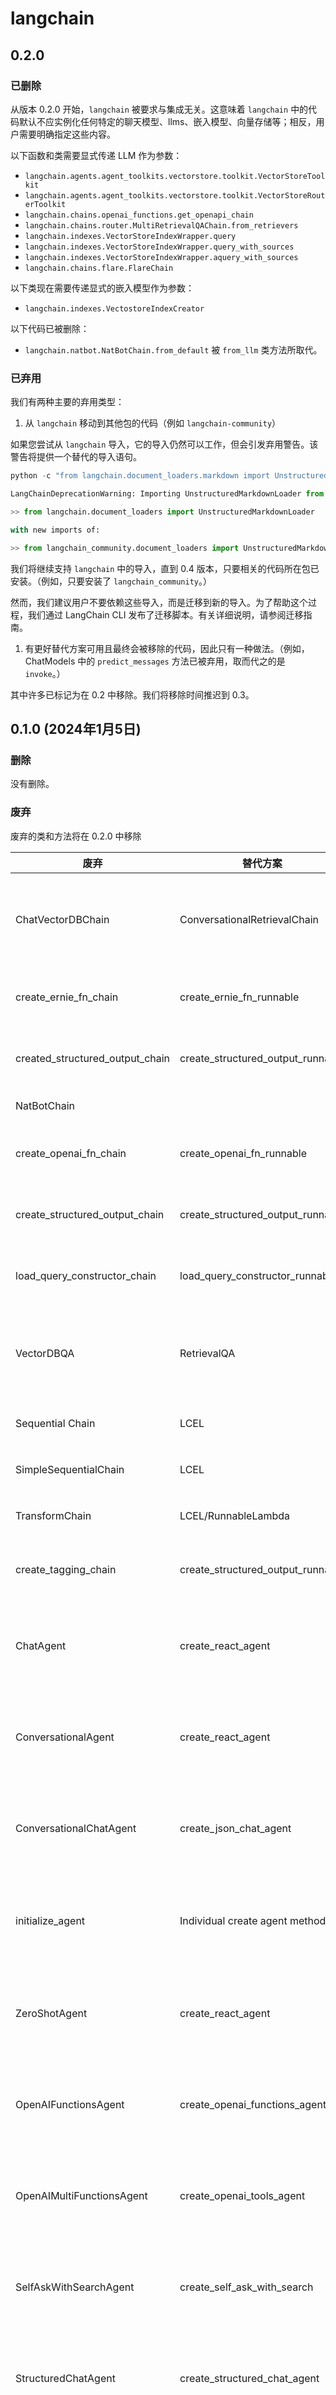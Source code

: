 # langchain

## 0.2.0

### 已删除

从版本 0.2.0 开始，`langchain` 被要求与集成无关。这意味着 `langchain` 中的代码默认不应实例化任何特定的聊天模型、llms、嵌入模型、向量存储等；相反，用户需要明确指定这些内容。

以下函数和类需要显式传递 LLM 作为参数：

- `langchain.agents.agent_toolkits.vectorstore.toolkit.VectorStoreToolkit`
- `langchain.agents.agent_toolkits.vectorstore.toolkit.VectorStoreRouterToolkit`
- `langchain.chains.openai_functions.get_openapi_chain`
- `langchain.chains.router.MultiRetrievalQAChain.from_retrievers`
- `langchain.indexes.VectorStoreIndexWrapper.query`
- `langchain.indexes.VectorStoreIndexWrapper.query_with_sources`
- `langchain.indexes.VectorStoreIndexWrapper.aquery_with_sources`
- `langchain.chains.flare.FlareChain`

以下类现在需要传递显式的嵌入模型作为参数：

- `langchain.indexes.VectostoreIndexCreator`

以下代码已被删除：

- `langchain.natbot.NatBotChain.from_default` 被 `from_llm` 类方法所取代。

### 已弃用

我们有两种主要的弃用类型：

1. 从 `langchain` 移动到其他包的代码（例如 `langchain-community`）

如果您尝试从 `langchain` 导入，它的导入仍然可以工作，但会引发弃用警告。该警告将提供一个替代的导入语句。

```python
python -c "from langchain.document_loaders.markdown import UnstructuredMarkdownLoader"

```

```python
LangChainDeprecationWarning: Importing UnstructuredMarkdownLoader from langchain.document_loaders is deprecated. Please replace deprecated imports:

>> from langchain.document_loaders import UnstructuredMarkdownLoader

with new imports of:

>> from langchain_community.document_loaders import UnstructuredMarkdownLoader
```

我们将继续支持 `langchain` 中的导入，直到 0.4 版本，只要相关的代码所在包已安装。（例如，只要安装了 `langchain_community`。）

然而，我们建议用户不要依赖这些导入，而是迁移到新的导入。为了帮助这个过程，我们通过 LangChain CLI 发布了迁移脚本。有关详细说明，请参阅迁移指南。

1. 有更好替代方案可用且最终会被移除的代码，因此只有一种做法。（例如，ChatModels 中的 `predict_messages` 方法已被弃用，取而代之的是 `invoke`。）

其中许多已标记为在 0.2 中移除。我们将移除时间推迟到 0.3。

## 0.1.0 (2024年1月5日)

### 删除

没有删除。

### 废弃

废弃的类和方法将在 0.2.0 中移除

| 废弃                             | 替代方案                           | 原因                                           |
|----------------------------------|-----------------------------------|------------------------------------------------|
| ChatVectorDBChain                | ConversationalRetrievalChain       | 更通用，适用于所有检索器                     |
| create_ernie_fn_chain            | create_ernie_fn_runnable           | 使用 LCEL 作为底层                          |
| created_structured_output_chain   | create_structured_output_runnable  | 使用 LCEL 作为底层                          |
| NatBotChain                      |                                   | 未使用                                       |
| create_openai_fn_chain           | create_openai_fn_runnable          | 使用 LCEL 作为底层                          |
| create_structured_output_chain    | create_structured_output_runnable  | 使用 LCEL 作为底层                          |
| load_query_constructor_chain     | load_query_constructor_runnable    | 使用 LCEL 作为底层                          |
| VectorDBQA                       | RetrievalQA                        | 更通用，适用于所有检索器                     |
| Sequential Chain                 | LCEL                               | 被 LCEL 替代                                 |
| SimpleSequentialChain            | LCEL                               | 被 LCEL 替代                                 |
| TransformChain                   | LCEL/RunnableLambda                | 被 LCEL 替代                                 |
| create_tagging_chain             | create_structured_output_runnable  | 使用 LCEL 作为底层                          |
| ChatAgent                        | create_react_agent                 | 使用 LCEL 构建器而不是类                    |
| ConversationalAgent              | create_react_agent                 | 使用 LCEL 构建器而不是类                    |
| ConversationalChatAgent          | create_json_chat_agent             | 使用 LCEL 构建器而不是类                    |
| initialize_agent                 | Individual create agent methods     | 单独的创建代理方法更清晰                     |
| ZeroShotAgent                    | create_react_agent                 | 使用 LCEL 构建器而不是类                    |
| OpenAIFunctionsAgent            | create_openai_functions_agent      | 使用 LCEL 构建器而不是类                    |
| OpenAIMultiFunctionsAgent        | create_openai_tools_agent          | 使用 LCEL 构建器而不是类                    |
| SelfAskWithSearchAgent           | create_self_ask_with_search        | 使用 LCEL 构建器而不是类                    |
| StructuredChatAgent              | create_structured_chat_agent       | 使用 LCEL 构建器而不是类                    |
| XMLAgent                         | create_xml_agent                   | 使用 LCEL 构建器而不是类                    |